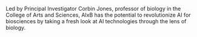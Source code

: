 Led by Principal Investigator Corbin Jones, professor of biology in the College of Arts and Sciences, AIxB has the potential to revolutionize AI for biosciences by taking a fresh look at AI technologies through the lens of biology.